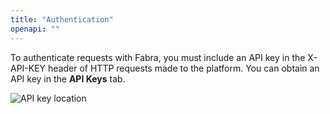 ```yaml
---
title: "Authentication"
openapi: ""
---
```


To authenticate requests with Fabra, you must include an API key in the
X-API-KEY header of HTTP requests made to the platform. You can obtain an API
key in the **API Keys** tab.

<div style={{"margin": "0 8px"}}>
  <img style={{"box-shadow": "rgb(99 99 99 / 30%) 0 0 4px", "border-radius": "8px"}} src="/images/reference/5362d87-Screenshot_2023-02-21_at_16.23.12.png" alt="API key location" />
</div>
